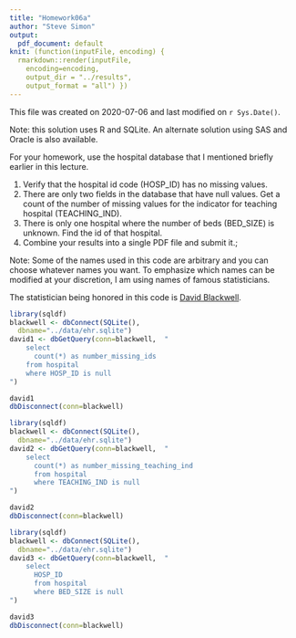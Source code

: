 ```yaml
---
title: "Homework06a"
author: "Steve Simon"
output:
  pdf_document: default
knit: (function(inputFile, encoding) {
  rmarkdown::render(inputFile, 
    encoding=encoding,
    output_dir = "../results", 
    output_format = "all") })  
---
```


This file was created on 2020-07-06 and last modified on `r Sys.Date()`.

Note: this solution uses R and SQLite. An alternate solution using SAS and Oracle is also available.

  For your homework, use the hospital database that I mentioned briefly
  earlier in this lecture.

  1. Verify that the hospital id code (HOSP_ID) has no missing values.
  2. There are only two fields in the database that have null values.
  Get a count of the number of missing values for the indicator for
  teaching hospital (TEACHING_IND).
  3. There is only one hospital where the number of beds (BED_SIZE) is
  unknown. Find the id of that hospital.
  4. Combine your results into a single PDF file and submit it.;

Note: Some of the names used in this code are arbitrary and you can choose whatever names you want. To emphasize which names can be modified at your discretion, I am using names of famous statisticians.

The statistician being honored in this code is [David Blackwell](https://en.wikipedia.org/wiki/David_Blackwell).

```r
library(sqldf)
blackwell <- dbConnect(SQLite(),
  dbname="../data/ehr.sqlite")
david1 <- dbGetQuery(conn=blackwell,  "
    select
      count(*) as number_missing_ids
    from hospital
    where HOSP_ID is null
")

david1
dbDisconnect(conn=blackwell)
```

```r
library(sqldf)
blackwell <- dbConnect(SQLite(),
  dbname="../data/ehr.sqlite")
david2 <- dbGetQuery(conn=blackwell,  "
    select
      count(*) as number_missing_teaching_ind
      from hospital
      where TEACHING_IND is null
")

david2
dbDisconnect(conn=blackwell)
```

```r
library(sqldf)
blackwell <- dbConnect(SQLite(),
  dbname="../data/ehr.sqlite")
david3 <- dbGetQuery(conn=blackwell,  "
    select
      HOSP_ID
      from hospital
      where BED_SIZE is null
")

david3
dbDisconnect(conn=blackwell)
```
